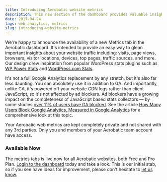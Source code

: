 ```yaml
---
title: Introducing Aerobatic website metrics
description: This new section of the dashboard provides valuable insights into your website traffic including visist, page views, visitor locations, devices, traffic source, and more.
date: 2017-04-24
tags: web analytics, metrics
slug: introducing-website-metrics
---
```



We're happy to announce the availability of a new Metrics tab in the Aerobatic dashboard. It's intended to provide an easy way to glean important insights about your website traffic including: visits, page views, browsers, visitor locations, devices, top pages, traffic sources, and more. Our design drew inspiration from popular WordPress stats plugins such as [WP Power Stats](https://wordpress.org/plugins/wp-power-stats/) and [WordPress.com Stats](https://jetpack.com/support/wordpress-com-stats/).

It's not a full Google Analytics replacement by any stretch, but it's also far less daunting. You can absolutely use it in addition to GA. And importantly, unlike GA, it's powered off your website CDN logs rather than client JavaScript, so it's not affected by ad blockers. Ad blockers have a growing impact on the completeness of JavaScript based stats collectors &mdash; by some studies [over 11% of users have GA blocked](https://www.quantable.com/analytics/how-many-users-block-google-analytics/#update1). See the article [How Many Users Block Google Analytics, Measured in Google Analytics](https://www.quantable.com/analytics/how-many-users-block-google-analytics/) for a comprehensive look at this topic.

Your Aerobatic web metrics are kept completely private and not shared with any 3rd parties. Only you and members of your Aerobatic team account have access.

<MdxImage alt="Metrics Screenshot" src="https://www.aerobatic.com/media/blog/metrics-dashboard-screen.png" />

### Available Now

The metrics tabs is live now for all Aerobatic websites, both Free and Pro Plan. [Login to the dashboard](https://dashboard.aerobatic.com/login) today and take a look. This is our initial stab, so if you see have ideas for improvement, please don't hesitate to [let us know](mailto:support@aerobatic.com).

